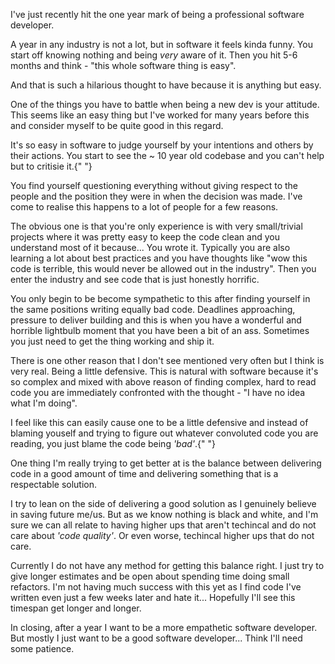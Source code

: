
<Layout>
<PostHeader
    title="One year in software"
    date="16/07/2022"
    author="Lachlan Stephan"
    headMeta="One year in software"
    backLink="blogs"
/>

I've just recently hit the one year mark of being a professional software developer.

A year in any industry is not a lot, but in software it feels kinda funny. You start off knowing nothing and being _very_ aware of it. Then you hit 5-6 months and think - "this whole software thing is easy".

And that is such a hilarious thought to have because it is anything but easy.

One of the things you have to battle when being a new dev is your attitude. This
seems like an easy thing but I've worked for many years before this and consider
myself to be quite good in this regard.

It's so easy in software to judge yourself by your intentions and others by their
actions. You start to see the ~ 10 year old codebase and you can't help but to critisie
it.{" "}

You find yourself questioning everything without giving respect to the people and the position they were in when the decision was made. I've come to realise this happens to a lot of people for a few reasons.

The obvious one is that you're only experience is with very small/trivial projects where it was pretty easy to keep the code clean and you understand most of it because... You wrote it. Typically you are also learning a lot about best practices and you have thoughts like "wow this code is terrible, this would never be allowed out in the industry". Then you enter the industry and see code that is just honestly horrific.

You only begin to be become sympathetic to this after finding yourself in the same positions writing equally bad code. Deadlines approaching, pressure to deliver building and this is when you have a wonderful and horrible lightbulb moment that you have been a bit of an ass. Sometimes you just need to get the thing working and ship it.

There is one other reason that I don't see mentioned very often but I think is very real. Being a little defensive. This is natural with software because it's so complex and mixed with above reason of finding complex, hard to read code you are immediately confronted with the thought - "I have no idea what I'm doing".

I feel like this can easily cause one to be a little defensive and instead
of blaming youself and trying to figure out whatever convoluted code you are
reading, you just blame the code being _'bad'_.{" "}

One thing I'm really trying to get better at is the balance between delivering code in a good amount of time and delivering something that is a respectable solution.

I try to lean on the side of delivering a good solution as I genuinely believe in saving future me/us. But as we know nothing is black and white, and I'm sure we can all relate to having higher ups that aren't techincal and do not care about _'code quality'_. Or even worse, techincal higher ups that do not care.

Currently I do not have any method for getting this balance right. I just try to give longer estimates and be open about spending time doing small refactors. I'm not having much success with this yet as I find code I've written even just a few weeks later and hate it... Hopefully I'll see this timespan get longer and longer.

In closing, after a year I want to be a more empathetic software developer. But mostly I just want to be a good software developer... Think I'll need some patience.

<PostFooter isBlog={true} title="TLDR: Being good at something is hard..." text=" " />
</Layout>
